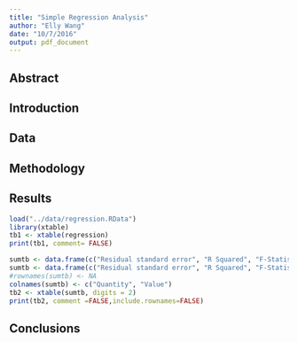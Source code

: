 ```yaml
---
title: "Simple Regression Analysis"
author: "Elly Wang"
date: "10/7/2016"
output: pdf_document
---
```



## Abstract


## Introduction


## Data 

## Methodology


## Results

```r
load("../data/regression.RData")
library(xtable)
tb1 <- xtable(regression)
print(tb1, comment= FALSE)
```

```r
sumtb <- data.frame(c("Residual standard error", "R Squared", "F-Statistics") ,c(round(reg_summary$sigma,2),round(reg_summary$r.squared,3), reg_summary$fstatistic[1]))
sumtb <- data.frame(c("Residual standard error", "R Squared", "F-Statistics") ,c(reg_summary$sigma, reg_summary$r.squared, reg_summary$fstatistic[1]))
#rownames(sumtb) <- NA
colnames(sumtb) <- c("Quantity", "Value")
tb2 <- xtable(sumtb, digits = 2)
print(tb2, comment =FALSE,include.rownames=FALSE)

```

## Conclusions